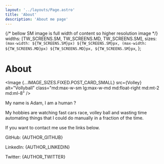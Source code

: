 ```yaml
---
layout: '../layouts/Page.astro'
title: 'About'
description: 'About me page'
---
```






{/* bellow SM image is full width of content so higher resolution image */}
  widths: [TW_SCREENS.SM, TW_SCREENS.MD, TW_SCREENS.SM],
  sizes: `(max-width: ${TW_SCREENS.SM}px) ${TW_SCREENS.SM}px, (max-width: ${TW_SCREENS.MD}px) ${TW_SCREENS.MD}px, ${TW_SCREENS.SM}px`,
};

# About

<Image {...IMAGE_SIZES.FIXED.POST_CARD_SMALL} src={Volley} alt="Vollyball" class="md:max-w-sm lg:max-w-md md:float-right md:mt-2 md:ml-8" /> 

My name is Adam, I am a human ?

My hobbies are watching fast cars race, volley ball and wasting time automating things that I could do manually in a fraction of the time.

If you want to contact me use the links below.

<p class="my-2 flex gap-1 flex-col xs:flex-row">
  <label class="font-bold">GitHub:</label>
  <Link href={AUTHOR_GITHUB} target="_blank">{AUTHOR_GITHUB}</Link>
</p>
<p class="my-2 flex gap-1 flex-col xs:flex-row">
  <label class="font-bold">LinkedIn:</label>
  <Link href={AUTHOR_LINKEDIN} target="_blank">{AUTHOR_LINKEDIN}</Link>
</p>
<p class="my-2 flex gap-1 flex-col xs:flex-row">
  <label class="font-bold">Twitter:</label>
  <Link href={AUTHOR_TWITTER} target="_blank">{AUTHOR_TWITTER}</Link>
</p>


